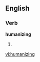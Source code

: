 ==English==

===Verb===
'''humanizing'''

# {{third-person singular of|[[humanize]]}}

[[vi:humanizing]]